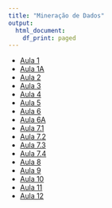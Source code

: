 ```yaml
---
title: "Mineração de Dados"
output:   
  html_document: 
    df_print: paged
---
```


* [Aula 1](content/Aula01.html)  
* [Aula 1A](content/Aula01A.html)  
* [Aula 2](content/Aula02.html)  
* [Aula 3](content/Aula03.html)
* [Aula 4](content/Aula04.html)
* [Aula 5](content/Aula05.html)
* [Aula 6](content/Aula06.html)
* [Aula 6A](content/Aula06A.html)
* [Aula 7.1](content/Aula07.1.html)
* [Aula 7.2](content/Aula07.2.html)
* [Aula 7.3](content/Aula07.3.html)
* [Aula 7.4](content/Aula07.4.html)
* [Aula 8](content/Aula08.html)
* [Aula 9](content/Aula08A.html)
* [Aula 10](content/Aula09.html)
* [Aula 11](content/Aula09A.html)
* [Aula 12](content/Aula10.html)
